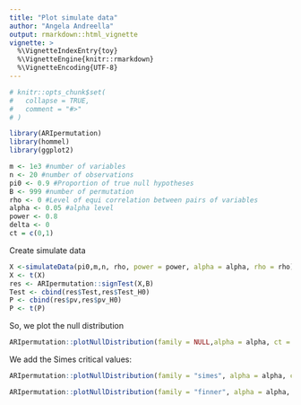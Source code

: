```yaml
---
title: "Plot simulate data"
author: "Angela Andreella"
output: rmarkdown::html_vignette
vignette: >
  %\VignetteIndexEntry{toy}
  %\VignetteEngine{knitr::rmarkdown}
  %\VignetteEncoding{UTF-8}
---
```


```r
# knitr::opts_chunk$set(
#   collapse = TRUE,
#   comment = "#>"
# )
```

```r
library(ARIpermutation)
library(hommel)
library(ggplot2)
```

```r
m <- 1e3 #number of variables
n <- 20 #number of observations
pi0 <- 0.9 #Proportion of true null hypotheses
B <- 999 #number of permutation
rho <- 0 #Level of equi correlation between pairs of variables
alpha <- 0.05 #alpha level
power <- 0.8
delta <- 0
ct = c(0,1)
```


Create simulate data 

```r
X <-simulateData(pi0,m,n, rho, power = power, alpha = alpha, rho = rho)
X <- t(X)
res <- ARIpermutation::signTest(X,B)
Test <- cbind(res$Test,res$Test_H0)
P <- cbind(res$pv,res$pv_H0)
P <- t(P)
```

So, we plot the null distribution

```r
ARIpermutation::plotNullDistribution(family = NULL,alpha = alpha, ct = ct,P = P,B = B)
```

We add the Simes critical values:

```r
ARIpermutation::plotNullDistribution(family = "simes", alpha = alpha, ct = ct,P = P,B = B, delta = delta)
```

```r
ARIpermutation::plotNullDistribution(family = "finner", alpha = alpha, ct = ct,P = P,B = B, delta = delta)
```


